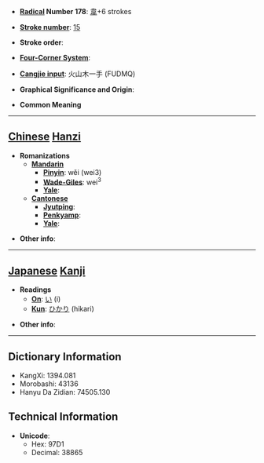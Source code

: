 * '''[[Wiktionary:Chinese radical index| Radical]] Number 178''': [[Wiktionary:Chinese radical index 韋|韋]]+6 strokes

* '''[[Wiktionary:Chinese total strokes index|Stroke number]]''': [[Wiktionary:Chinese total strokes index 15|15]]

* '''Stroke order''': 

* '''[[Wiktionary:Chinese four corner index|Four-Corner System]]''': 

* '''[[Wiktionary:Chinese Cangjie index|Cangjie input]]''': 火山木一手 (FUDMQ)

* '''Graphical Significance and Origin''': 

* '''Common Meaning'''

----

== [[Chinese]] [[Hanzi]] ==

* '''Romanizations'''
** '''[[Mandarin]]'''
*** '''[[Pinyin]]''': wěi (wei3)
*** '''[[Wade-Giles]]''': wei<sup>3</sup>
*** '''[[Yale]]''': 
** '''[[Cantonese]]'''
*** '''[[Jyutping]]''':
*** '''[[Penkyamp]]''': 
*** '''[[Yale]]''': 

* '''Other info''': 

----

== [[Japanese]] [[Kanji]] ==

* '''Readings'''
** '''[[On]]''': [[い]] (i)
** '''[[Kun]]''': [[ひかり]] (hikari)

* '''Other info''':  

----

== Dictionary Information ==

* KangXi: 1394.081
* Morobashi: 43136
* Hanyu Da Zidian: 74505.130

== Technical Information ==

* '''Unicode''':
** Hex: 97D1
** Decimal: 38865